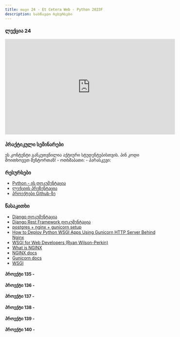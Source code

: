 ```yaml
---
title: თავი 24 - Et Cetera Web - Python 2023F
description: სასწავლო რესურსები
---
```


### ლექცია 24
<iframe width="560" height="315" src="https://www.youtube.com/embed/dx3XDRdzQiI" title="YouTube video player" frameBorder="0" allow="accelerometer; autoplay; clipboard-write; encrypted-media; gyroscope; picture-in-picture; web-share" allowFullScreen></iframe>

### პრაქტიკული სემინარები

<Card>
<PinCodeProtectedContent>
    <Locked>
        ეს კონტენტი განკუთვნილია აქტიური სტუდენტებისთვის.
        პინ კოდი მოითხოვეთ მენტორთან!
    </Locked>
    <Unlocked>
        - ოთხშაბათი:
        - პარასკევი: 
    </Unlocked>
</PinCodeProtectedContent>
</Card>

### რესურსები
- [Python - ის დოკუმენტაცია](https://docs.python.org/3/library/)
- [ლექციის პრეზენტაცია](https://docs.google.com/presentation/d/1uy_FnXzoA06QSFDSfjeck9FP9vG0eSsg_e8VWpG3y6I/edit?usp=sharing)
- [პროექტები Github-ზე](https://github.com/GiorgiTarsaidze/2023F_python_django)

### წასაკითხი
- [Django დოკუმენტაცია](https://docs.djangoproject.com/en/4.2/)
- [Django Rest Framework დოკუმენტაცია](https://www.django-rest-framework.org/)
- [postgres + nginx + gunicorn setup](https://www.digitalocean.com/community/tutorials/how-to-set-up-django-with-postgres-nginx-and-gunicorn-on-ubuntu)
- [How to Deploy Python WSGI Apps Using Gunicorn HTTP Server Behind Nginx](https://www.geeksforgeeks.org/how-to-deploy-python-wsgi-apps-using-gunicorn-http-server-behind-nginx/)
- [WSGI for Web Developers (Ryan Wilson-Perkin)](https://www.youtube.com/watch?v=WqrCnVAkLIo)
- [What is NGINX](https://www.youtube.com/watch?v=WuH0T9FHDZ4)
- [NGINX docs](https://nginx.org/en/)
- [Gunicorn docs](https://docs.gunicorn.org/en/stable/settings.html)
- [WSGI](https://wsgi.readthedocs.io/en/latest/)


#### პროექტი 135 -

#### პროექტი 136 -

#### პროექტი 137 -

#### პროექტი 138 -

#### პროექტი 139 -

#### პროექტი 140 -

